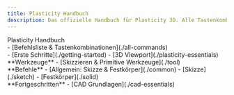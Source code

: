 ```yaml
---
title: Plasticity Handbuch
description: Das offizielle Handbuch für Plasticity 3D. Alle Tastenkombinationen. Täglich aktualisiert!
---
```


<div style={{margin: '2em 0'}}>
    <span style={{fontSize: '2em'}}><span style={{fontWeight: 800}}>Plasticity&nbsp;</span>Handbuch</span>
</div>

<div className={styles.container}>
    <div>
    - [Befehlsliste & Tastenkombinationen](./all-commands)
    </div>
    <div>
    - [Erste Schritte](./getting-started)
    - [3D Viewport](./plasticity-essentials)
    </div>
    <div>
    **Werkzeuge**
    - [Skizzieren & Primitive Werkzeuge](./tool)
    </div>
    <div>
    **Befehle**
    - [Allgemein: Skizze & Festkörper](./common)
    - [Skizze](./sketch)
    - [Festkörper](./solid)
    </div>
    <div>
    **Fortgeschritten**
    - [CAD Grundlagen](./cad-essentials)
    </div>
</div>
